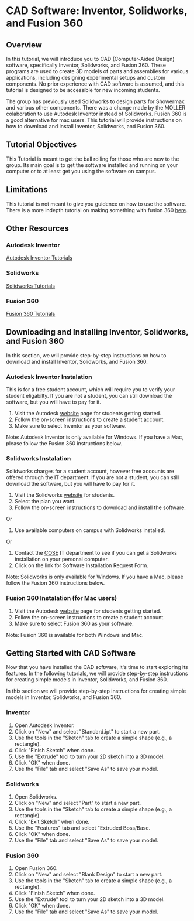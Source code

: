 # CAD Software: Inventor, Solidworks, and Fusion 360


## Overview
In this tutorial, we will introduce you to CAD (Computer-Aided Design) software, specifically Inventor, Solidworks, and Fusion 360. 
These programs are used to create 3D models of parts and assemblies for various applications, including designing experimental setups and custom components. 
No prior experience with CAD software is assumed, and this tutorial is designed to be accessible for new incoming students.

The group has previously used Solidworks to design parts for Showermax and various other components. There was a change made by the MOLLER
colaboration to use Autodesk Inventor instead of Solidworks. Fusion 360 is a good alternative for mac users. This tutorial will provide instructions on how to download and install Inventor, Solidworks, and Fusion 360.

## Tutorial Objectives
This Tutorial is meant to get the ball rolling for those who are new to the group. Its main goal is to get the software installed and running on your computer or to at least get you using the software on campus.

## Limitations
This tutorial is not meant to give you guidence on how to use the software. There is a more indepth tutorial on making something with fusion 360 [here](/Tutorials/CAD/3Dprinting).

## Other Resources

### Autodesk Inventor

[Autodesk Inventor Tutorials](https://help.autodesk.com/view/INVNTOR/2021/ENU/?guid=GUID-25E3BABE-0FF4-4542-854E-AD2F59E4BB4A)

### Solidworks

[Solidworks Tutorials](https://www.solidworks.com/support/home)

### Fusion 360

[Fusion 360 Tutorials](https://help.autodesk.com/view/fusion360/ENU/courses/)


## Downloading and Installing Inventor, Solidworks, and Fusion 360
In this section, we will provide step-by-step instructions on how to download and install Inventor, Solidworks, and Fusion 360.

### Autodesk Inventor Instalation
This is for a free student account, which will require you to verify your student eligabilty. If you are not a student, you can still download the software, but you will have to pay for it.
1. Visit the Autodesk [website](https://www.autodesk.com/support/account/education/students-educators/get-started) page for students getting started.
2. Follow the on-screen instructions to create a student account.
3. Make sure to select Inventor as your software.


Note: Autodesk Inventor is only available for Windows. If you have a Mac, please follow the Fusion 360 instructions below.

### Solidworks Instalation
Solidworks charges for a student account, however free accounts are offered through the IT department. If you are not a student, you can still download the software, but you will have to pay for it.
1. Visit the Solidworks [website](https://www.solidworks.com/product/students) for students.
2. Select the plan you want.
3. Follow the on-screen instructions to download and install the software.

Or 
1. Use available computers on campus with Solidworks installed.

Or 

1. Contact the [COSE](https://help.cose.isu.edu/) IT department to see if you can get a Solidworks installation on your personal computer.
2. Click on the link for Software Installation Request Form.

Note: Solidworks is only available for Windows. If you have a Mac, please follow the Fusion 360 instructions below.

### Fusion 360 Instalation (for Mac users)
1. Visit the Autodesk [website](https://www.autodesk.com/support/account/education/students-educators/get-started) page for students getting started.
2. Follow the on-screen instructions to create a student account.
3. Make sure to select Fusion 360 as your software.


Note: Fusion 360 is available for both Windows and Mac.

## Getting Started with CAD Software
Now that you have installed the CAD software, it's time to start exploring its features. In the following tutorials, we will provide step-by-step instructions for creating simple models in Inventor, Solidworks, and Fusion 360.

In this section we will provide step-by-step instructions for creating simple models in Inventor, Solidworks, and Fusion 360.

### Inventor
1. Open Autodesk Inventor.
2. Click on "New" and select "Standard.ipt" to start a new part.
3. Use the tools in the "Sketch" tab to create a simple shape (e.g., a rectangle).
4. Click "Finish Sketch" when done.
5. Use the "Extrude" tool to turn your 2D sketch into a 3D model.
6. Click "OK" when done.
7. Use the "File" tab and select "Save As" to save your model.

### Solidworks
1. Open Solidworks.
2. Click on "New" and select "Part" to start a new part.
3. Use the tools in the "Sketch" tab to create a simple shape (e.g., a rectangle).
4. Click "Exit Sketch" when done.
5. Use the "Features" tab and select "Extruded Boss/Base.
6. Click "OK" when done.
7. Use the "File" tab and select "Save As" to save your model.

### Fusion 360
1. Open Fusion 360.
2. Click on "New" and select "Blank Design" to start a new part.
3. Use the tools in the "Sketch" tab to create a simple shape (e.g., a rectangle).
4. Click "Finish Sketch" when done.
5. Use the "Extrude" tool to turn your 2D sketch into a 3D model.
6. Click "OK" when done.
7. Use the "File" tab and select "Save As" to save your model.
